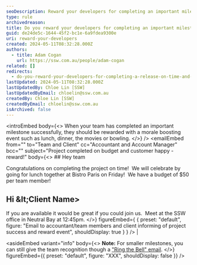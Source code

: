 ```yaml
---
seoDescription: Reward your developers for completing an important milestone on time and budget by celebrating with a morale-boosting event.
type: rule
archivedreason:
title: Do you reward your developers for completing an important milestone on time and budget?
guid: de24de5c-1644-45f2-bc1e-6a9fdea9300e
uri: reward-your-developers
created: 2024-05-11T08:32:28.000Z
authors:
  - title: Adam Cogan
    url: https://ssw.com.au/people/adam-cogan
related: []
redirects:
  - do-you-reward-your-developers-for-completing-a-release-on-time-and-budget
lastUpdated: 2024-05-11T08:32:28.000Z
lastUpdatedBy: Chloe Lin [SSW]
lastUpdatedByEmail: chloelin@ssw.com.au
createdBy: Chloe Lin [SSW]
createdByEmail: chloelin@ssw.com.au
isArchived: false
---
```


<introEmbed
  body={<>
When your team has completed an important milestone successfully, they should be rewarded with a morale boosting event such as lunch, dinner, the movies or bowling.
  </>}
/>
<emailEmbed
  from=""
  to="Team and Client"
  cc="Accountant and Account Manager"
  bcc=""
  subject="Project completed on budget and customer happy - reward!"
  body={<>
    ## Hey team

Congratulations on completing the project on time!  We will celebrate by going for lunch together at Bistro Paris on Friday!  We have a budget of $50 per team member!

## Hi \&lt;Client Name&gt;

If you are available it would be great if you could join us.  Meet at the SSW office in Neutral Bay at 12:45pm.
  </>}
  figureEmbed={ {
    preset: "default",
    figure: "Email to accountant/team members and client informing of project success and reward event",
    shouldDisplay: true
  } }
/> |

<asideEmbed
  variant="info"
  body={<>
    **Note:** For smaller milestones, you can still give the team recognition though a ["Ring the Bell" email](/do-you-ring-a-bell-or-similar-when-you-secure-a-big-deal-make-a-sale-or-get-some-great-feedback).
  </>}
  figureEmbed={{
    preset: "default",
    figure: "XXX",
    shouldDisplay: false
  }}
/>
